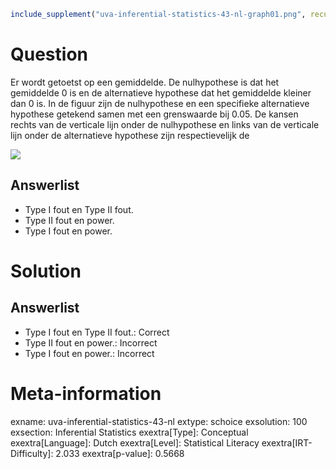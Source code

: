```r
include_supplement("uva-inferential-statistics-43-nl-graph01.png", recursive = TRUE)
```

Question
========

Er wordt getoetst op een gemiddelde. De nulhypothese is dat het
gemiddelde 0 is en de alternatieve hypothese dat het gemiddelde kleiner
dan 0 is. In de figuur zijn de nulhypothese en een specifieke
alternatieve hypothese getekend samen met een grenswaarde bij 0.05. De
kansen rechts van de verticale lijn onder de nulhypothese en links van
de verticale lijn onder de alternatieve hypothese zijn respectievelijk
de

![](uva-inferential-statistics-43-nl-graph01.png)

Answerlist
----------

* Type I fout en Type II fout.
* Type II fout en power.
* Type I fout en power.

Solution
========

Answerlist
----------

* Type I fout en Type II fout.: Correct
* Type II fout en power.: Incorrect
* Type I fout en power.: Incorrect

Meta-information
================
exname: uva-inferential-statistics-43-nl
extype: schoice
exsolution: 100
exsection: Inferential Statistics
exextra[Type]: Conceptual
exextra[Language]: Dutch
exextra[Level]: Statistical Literacy
exextra[IRT-Difficulty]: 2.033
exextra[p-value]: 0.5668
